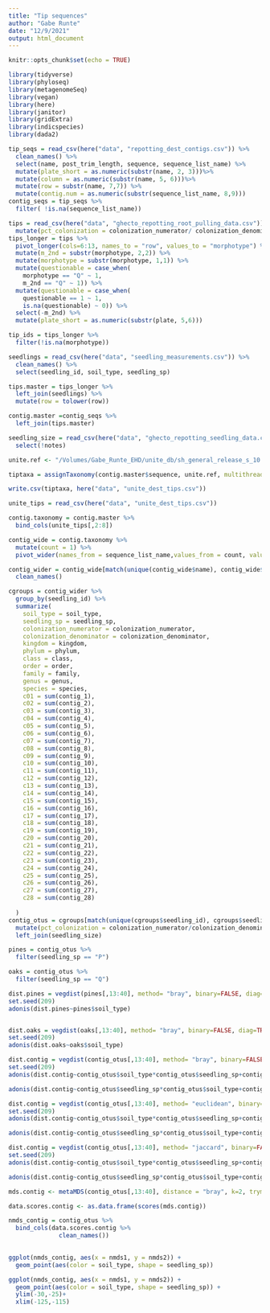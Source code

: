 ```yaml
---
title: "Tip sequences"
author: "Gabe Runte"
date: "12/9/2021"
output: html_document
---
```


```r
knitr::opts_chunk$set(echo = TRUE)

library(tidyverse)
library(phyloseq)
library(metagenomeSeq)
library(vegan)
library(here)
library(janitor)
library(gridExtra)
library(indicspecies)
library(dada2)
```

```r
tip_seqs = read_csv(here("data", "repotting_dest_contigs.csv")) %>% 
  clean_names() %>% 
  select(name, post_trim_length, sequence, sequence_list_name) %>% 
  mutate(plate_short = as.numeric(substr(name, 2, 3)))%>% 
  mutate(column = as.numeric(substr(name, 5, 6)))%>% 
  mutate(row = substr(name, 7,7)) %>% 
  mutate(contig.num = as.numeric(substr(sequence_list_name, 8,9)))
contig_seqs = tip_seqs %>% 
  filter( !is.na(sequence_list_name))

tips = read_csv(here("data", "ghecto_repotting_root_pulling_data.csv")) %>% 
  mutate(pct_colonization = colonization_numerator/ colonization_denominator)
tips_longer = tips %>% 
  pivot_longer(cols=6:13, names_to = "row", values_to = "morphotype") %>% 
  mutate(m_2nd = substr(morphotype, 2,2)) %>% 
  mutate(morphotype = substr(morphotype, 1,1)) %>%
  mutate(questionable = case_when(
    morphotype == "Q" ~ 1,
    m_2nd == "Q" ~ 1)) %>% 
  mutate(questionable = case_when(
    questionable == 1 ~ 1,
    is.na(questionable) ~ 0)) %>% 
  select(-m_2nd) %>% 
  mutate(plate_short = as.numeric(substr(plate, 5,6)))

tip_ids = tips_longer %>% 
  filter(!is.na(morphotype)) 

seedlings = read_csv(here("data", "seedling_measurements.csv")) %>% 
  clean_names() %>% 
  select(seedling_id, soil_type, seedling_sp)

tips.master = tips_longer %>% 
  left_join(seedlings) %>% 
  mutate(row = tolower(row))

contig.master =contig_seqs %>% 
  left_join(tips.master)

seedling_size = read_csv(here("data", "ghecto_repotting_seedling_data.csv")) %>% 
  select(!notes)
```

```r


unite.ref <- "/Volumes/Gabe_Runte_EHD/unite_db/sh_general_release_s_10.05.2021/sh_general_release_dynamic_s_10.05.2021.fasta"

tiptaxa = assignTaxonomy(contig.master$sequence, unite.ref, multithread = TRUE, tryRC = TRUE)

write.csv(tiptaxa, here("data", "unite_dest_tips.csv"))
```

```r
unite_tips = read_csv(here("data", "unite_dest_tips.csv"))

contig.taxonomy = contig.master %>% 
  bind_cols(unite_tips[,2:8])

contig_wide = contig.taxonomy %>% 
  mutate(count = 1) %>% 
  pivot_wider(names_from = sequence_list_name,values_from = count, values_fn = mean, values_fill = 0) 

contig_wider = contig_wide[match(unique(contig_wide$name), contig_wide$name),] %>% 
  clean_names()
```

```r
cgroups = contig_wider %>% 
  group_by(seedling_id) %>% 
  summarize(
    soil_type = soil_type,
    seedling_sp = seedling_sp,
    colonization_numerator = colonization_numerator,
    colonization_denominator = colonization_denominator,
    kingdom = kingdom, 
    phylum = phylum, 
    class = class, 
    order = order, 
    family = family, 
    genus = genus, 
    species = species,
    c01 = sum(contig_1),
    c02 = sum(contig_2),
    c03 = sum(contig_3),
    c04 = sum(contig_4),
    c05 = sum(contig_5),
    c06 = sum(contig_6),
    c07 = sum(contig_7),
    c08 = sum(contig_8),
    c09 = sum(contig_9),
    c10 = sum(contig_10),
    c11 = sum(contig_11),
    c12 = sum(contig_12),
    c13 = sum(contig_13),
    c14 = sum(contig_14),
    c15 = sum(contig_15),
    c16 = sum(contig_16),
    c17 = sum(contig_17),
    c18 = sum(contig_18),
    c19 = sum(contig_19),
    c20 = sum(contig_20),
    c21 = sum(contig_21),
    c22 = sum(contig_22),
    c23 = sum(contig_23),
    c24 = sum(contig_24),
    c25 = sum(contig_25),
    c26 = sum(contig_26),
    c27 = sum(contig_27),
    c28 = sum(contig_28)
    
  )
contig_otus = cgroups[match(unique(cgroups$seedling_id), cgroups$seedling_id),] %>% 
  mutate(pct_colonization = colonization_numerator/colonization_denominator) %>% 
  left_join(seedling_size)
```
```r
pines = contig_otus %>% 
  filter(seedling_sp == "P")

oaks = contig_otus %>% 
  filter(seedling_sp == "Q")

dist.pines = vegdist(pines[,13:40], method= "bray", binary=FALSE, diag=TRUE, upper=TRUE)
set.seed(209)
adonis(dist.pines~pines$soil_type)


dist.oaks = vegdist(oaks[,13:40], method= "bray", binary=FALSE, diag=TRUE, upper=TRUE)
set.seed(209)
adonis(dist.oaks~oaks$soil_type)

```




```r
dist.contig = vegdist(contig_otus[,13:40], method= "bray", binary=FALSE, diag=TRUE, upper=TRUE)
set.seed(209)
adonis(dist.contig~contig_otus$soil_type*contig_otus$seedling_sp+contig_otus$pct_colonization+(contig_otus$height_cm*contig_otus$seedling_sp)+(contig_otus$diameter_mm*contig_otus$seedling_sp))

adonis(dist.contig~contig_otus$seedling_sp*contig_otus$soil_type+contig_otus$pct_colonization+(contig_otus$height_cm*contig_otus$seedling_sp)+(contig_otus$diameter_mm*contig_otus$seedling_sp))
```

```r
dist.contig = vegdist(contig_otus[,13:40], method= "euclidean", binary=FALSE, diag=TRUE, upper=TRUE)
set.seed(209)
adonis(dist.contig~contig_otus$soil_type*contig_otus$seedling_sp+contig_otus$pct_colonization+(contig_otus$height_cm*contig_otus$seedling_sp)+(contig_otus$diameter_mm*contig_otus$seedling_sp))

adonis(dist.contig~contig_otus$seedling_sp*contig_otus$soil_type+contig_otus$pct_colonization+(contig_otus$height_cm*contig_otus$seedling_sp)+(contig_otus$diameter_mm*contig_otus$seedling_sp))
```

```r
dist.contig = vegdist(contig_otus[,13:40], method= "jaccard", binary=FALSE, diag=TRUE, upper=TRUE)
set.seed(209)
adonis(dist.contig~contig_otus$soil_type*contig_otus$seedling_sp+contig_otus$pct_colonization+(contig_otus$height_cm*contig_otus$seedling_sp)+(contig_otus$diameter_mm*contig_otus$seedling_sp))

adonis(dist.contig~contig_otus$seedling_sp*contig_otus$soil_type+contig_otus$pct_colonization+(contig_otus$height_cm*contig_otus$seedling_sp)+(contig_otus$diameter_mm*contig_otus$seedling_sp))
```

```r
mds.contig <- metaMDS(contig_otus[,13:40], distance = "bray", k=2, trymax = 1000)

data.scores.contig <- as.data.frame(scores(mds.contig))

nmds_contig = contig_otus %>% 
  bind_cols(data.scores.contig %>% 
              clean_names())
 
```

```r
ggplot(nmds_contig, aes(x = nmds1, y = nmds2)) +
  geom_point(aes(color = soil_type, shape = seedling_sp)) 

ggplot(nmds_contig, aes(x = nmds1, y = nmds2)) +
  geom_point(aes(color = soil_type, shape = seedling_sp)) +
  ylim(-30,-25)+
  xlim(-125,-115)
```

